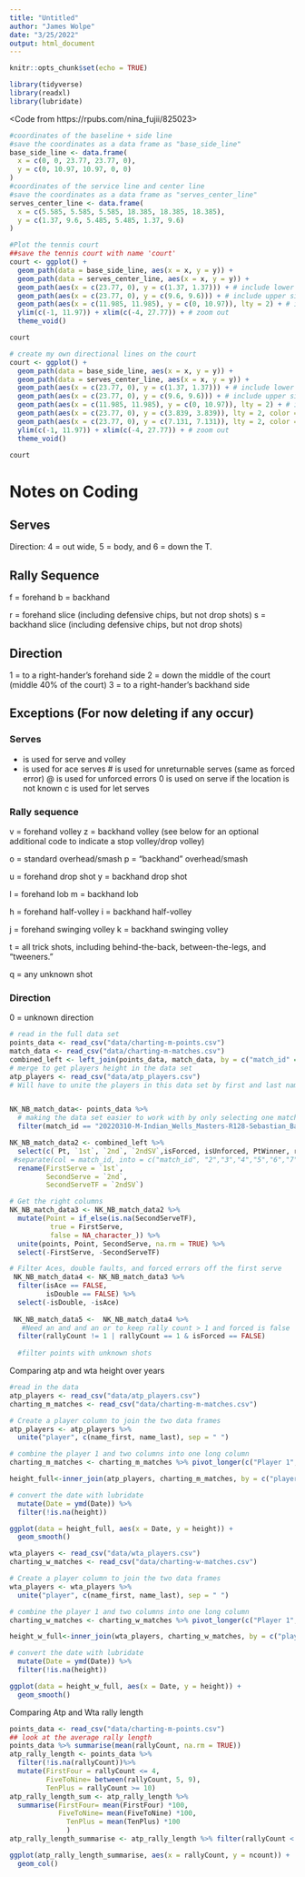 ```yaml
---
title: "Untitled"
author: "James Wolpe"
date: "3/25/2022"
output: html_document
---
```


```r
knitr::opts_chunk$set(echo = TRUE)
```

```r
library(tidyverse)
library(readxl)
library(lubridate)
```


<Code from https://rpubs.com/nina_fujii/825023>
```r
#coordinates of the baseline + side line 
#save the coordinates as a data frame as "base_side_line"
base_side_line <- data.frame(
  x = c(0, 0, 23.77, 23.77, 0),
  y = c(0, 10.97, 10.97, 0, 0)
)
#coordinates of the service line and center line 
#save the coordinates as a data frame as "serves_center_line"
serves_center_line <- data.frame(
  x = c(5.585, 5.585, 5.585, 18.385, 18.385, 18.385),
  y = c(1.37, 9.6, 5.485, 5.485, 1.37, 9.6)
)

#Plot the tennis court 
##save the tennis court with name 'court'
court <- ggplot() +
  geom_path(data = base_side_line, aes(x = x, y = y)) +
  geom_path(data = serves_center_line, aes(x = x, y = y)) +
  geom_path(aes(x = c(23.77, 0), y = c(1.37, 1.37))) + # include lower singles lines
  geom_path(aes(x = c(23.77, 0), y = c(9.6, 9.6))) + # include upper singles lines
  geom_path(aes(x = c(11.985, 11.985), y = c(0, 10.97)), lty = 2) + # include dotted net line
  ylim(c(-1, 11.97)) + xlim(c(-4, 27.77)) + # zoom out 
  theme_void()

court
```



```r
# create my own directional lines on the court
court <- ggplot() +
  geom_path(data = base_side_line, aes(x = x, y = y)) +
  geom_path(data = serves_center_line, aes(x = x, y = y)) +
  geom_path(aes(x = c(23.77, 0), y = c(1.37, 1.37))) + # include lower singles lines
  geom_path(aes(x = c(23.77, 0), y = c(9.6, 9.6))) + # include upper singles lines
  geom_path(aes(x = c(11.985, 11.985), y = c(0, 10.97)), lty = 2) + # include dotted net line
  geom_path(aes(x = c(23.77, 0), y = c(3.839, 3.839)), lty = 2, color = "red") +  # my new line for the bottom directional
  geom_path(aes(x = c(23.77, 0), y = c(7.131, 7.131)), lty = 2, color = "red") +
  ylim(c(-1, 11.97)) + xlim(c(-4, 27.77)) + # zoom out 
  theme_void()

court
```


# Notes on Coding

## Serves
Direction: 4 = out wide, 5 = body, and 6 = down the T.

## Rally Sequence
f = forehand
b = backhand

r = forehand slice (including defensive chips, but not drop shots)
s = backhand slice (including defensive chips, but not drop shots)

## Direction
1 = to a right-hander's forehand side
2 = down the middle of the court (middle 40% of the court)
3 = to a right-hander's backhand side

## Exceptions (For now deleting if any occur)
### Serves
+ is used for serve and volley
* is used for ace serves
# is used for unreturnable serves (same as forced error)
@ is used for unforced errors
0 is used on serve if the location is not known
c is used for let serves

### Rally sequence
v = forehand volley
z = backhand volley
(see below for an optional additional code to indicate a stop volley/drop volley)

o = standard overhead/smash
p = "backhand" overhead/smash

u = forehand drop shot
y = backhand drop shot

l = forehand lob
m = backhand lob

h = forehand half-volley
i = backhand half-volley

j = forehand swinging volley
k = backhand swinging volley

t = all trick shots, including behind-the-back, between-the-legs, and "tweeners."

q = any unknown shot

### Direction
0 = unknown direction

```r
# read in the full data set
points_data <- read_csv("data/charting-m-points.csv")
match_data <- read_csv("data/charting-m-matches.csv")
combined_left <- left_join(points_data, match_data, by = c("match_id" = "match_id"))
# merge to get players height in the data set
atp_players <- read_csv("data/atp_players.csv")
# Will have to unite the players in this data set by first and last name and either only look at the winner of each match or pivot longer (code from the atp shiny app) to compare height of players over the years.


NK_NB_match_data<- points_data %>% 
  # making the data set easier to work with by only selecting one match
  filter(match_id == "20220310-M-Indian_Wells_Masters-R128-Sebastian_Baez-Nick_Kyrgios") 

NK_NB_match_data2 <- combined_left %>% 
  select(c( Pt, `1st`, `2nd`, `2ndSV`,isForced, isUnforced, PtWinner, rallyCount, match_id, isAce, isDouble, Svr, Ret, Serving,)) %>%
 #separate(col = match_id, into = c("match_id", "2","3","4","5","6","7","8","9","10" sep = "-")) %>%
  rename(FirstServe = `1st`,
         SecondServe = `2nd`,
         SecondServeTF = `2ndSV`) 

# Get the right columns
NK_NB_match_data3 <- NK_NB_match_data2 %>%
  mutate(Point = if_else(is.na(SecondServeTF), 
          true = FirstServe,
          false = NA_character_)) %>% 
  unite(points, Point, SecondServe, na.rm = TRUE) %>% 
  select(-FirstServe, -SecondServeTF)

# Filter Aces, double faults, and forced errors off the first serve
 NK_NB_match_data4 <- NK_NB_match_data3 %>% 
  filter(isAce == FALSE,
         isDouble == FALSE) %>%
  select(-isDouble, -isAce)
   
 NK_NB_match_data5 <-  NK_NB_match_data4 %>%
   #Need an and and an or to keep rally count > 1 and forced is false
  filter(rallyCount != 1 | rallyCount == 1 & isForced == FALSE)
  
  #filter points with unknown shots

```

Comparing atp and wta height over years
```r
#read in the data
atp_players <- read_csv("data/atp_players.csv")
charting_m_matches <- read_csv("data/charting-m-matches.csv")

# Create a player column to join the two data frames
atp_players <- atp_players %>% 
  unite("player", c(name_first, name_last), sep = " ")

# combine the player 1 and two columns into one long column
charting_m_matches <- charting_m_matches %>% pivot_longer(c("Player 1", "Player 2"), values_to = "player")

height_full<-inner_join(atp_players, charting_m_matches, by = c("player" = "player")) %>%

# convert the date with lubridate
  mutate(Date = ymd(Date)) %>%
  filter(!is.na(height))

ggplot(data = height_full, aes(x = Date, y = height)) +
  geom_smooth()
```

```r
wta_players <- read_csv("data/wta_players.csv")
charting_w_matches <- read_csv("data/charting-w-matches.csv")

# Create a player column to join the two data frames
wta_players <- wta_players %>% 
  unite("player", c(name_first, name_last), sep = " ")

# combine the player 1 and two columns into one long column
charting_w_matches <- charting_w_matches %>% pivot_longer(c("Player 1", "Player 2"), values_to = "player")

height_w_full<-inner_join(wta_players, charting_w_matches, by = c("player" = "player")) %>%

# convert the date with lubridate
  mutate(Date = ymd(Date)) %>%
  filter(!is.na(height))

ggplot(data = height_w_full, aes(x = Date, y = height)) +
  geom_smooth()

```


Comparing Atp and Wta rally length
```r
points_data <- read_csv("data/charting-m-points.csv")
## look at the average rally length
points_data %>% summarise(mean(rallyCount, na.rm = TRUE))
atp_rally_length <- points_data %>% 
  filter(!is.na(rallyCount))%>%
  mutate(FirstFour = rallyCount <= 4, 
         FiveToNine= between(rallyCount, 5, 9),
         TenPlus = rallyCount >= 10)
atp_rally_length_sum <- atp_rally_length %>% 
  summarise(FirstFour= mean(FirstFour) *100,
            FiveToNine= mean(FiveToNine) *100,
              TenPlus = mean(TenPlus) *100
              )
atp_rally_length_summarise <- atp_rally_length %>% filter(rallyCount < 10) %>% group_by(rallyCount)%>% summarise(ncount = sum(rallyCount))

ggplot(atp_rally_length_summarise, aes(x = rallyCount, y = ncount)) +
  geom_col()
```

```r

```


